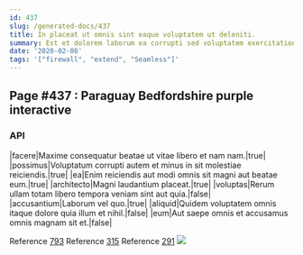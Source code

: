 ```yaml
---
id: 437
slug: /generated-docs/437
title: In placeat ut omnis sint eaque voluptatem ut deleniti.
summary: Est et dolorem laborum ea corrupti sed voluptatem exercitationem.
date: '2020-02-08'
tags: '["firewall", "extend", "Seamless"]'
---
```

## Page #437 : Paraguay Bedfordshire purple interactive
<Partial />

### API

|facere|Maxime consequatur beatae ut vitae libero et nam nam.|true|
|possimus|Voluptatum corrupti autem et minus in sit molestiae reiciendis.|true|
|ea|Enim reiciendis aut modi omnis sit magni aut beatae eum.|true|
|architecto|Magni laudantium placeat.|true|
|voluptas|Rerum ullam totam libero tempora veniam sint aut quia.|false|
|accusantium|Laborum vel quo.|true|
|aliquid|Quidem voluptatem omnis itaque dolore quia illum et nihil.|false|
|eum|Aut saepe omnis et accusamus omnis magnam sit et.|false|

Reference [793](/generated-docs/793)
Reference [315](/generated-docs/315)
Reference [291](/generated-docs/291)
![](/assets/cats-2.jpg)


